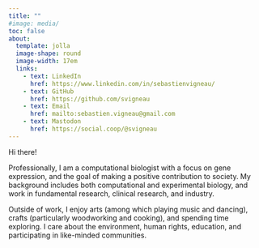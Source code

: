 ```yaml
---
title: ""
#image: media/
toc: false
about: 
  template: jolla
  image-shape: round
  image-width: 17em
  links:
    - text: LinkedIn
      href: https://www.linkedin.com/in/sebastienvigneau/
    - text: GitHub
      href: https://github.com/svigneau
    - text: Email
      href: mailto:sebastien.vigneau@gmail.com
    - text: Mastodon
      href: https://social.coop/@svigneau
---
```


Hi there!

Professionally, I am a computational biologist with a focus on gene expression, and the goal of making a positive contribution to society. My background includes both computational and experimental biology, and work in fundamental research, clinical research, and industry.

Outside of work, I enjoy arts (among which playing music and dancing), crafts (particularly woodworking and cooking), and spending time exploring. I care about the environment, human rights, education, and participating in like-minded communities.
